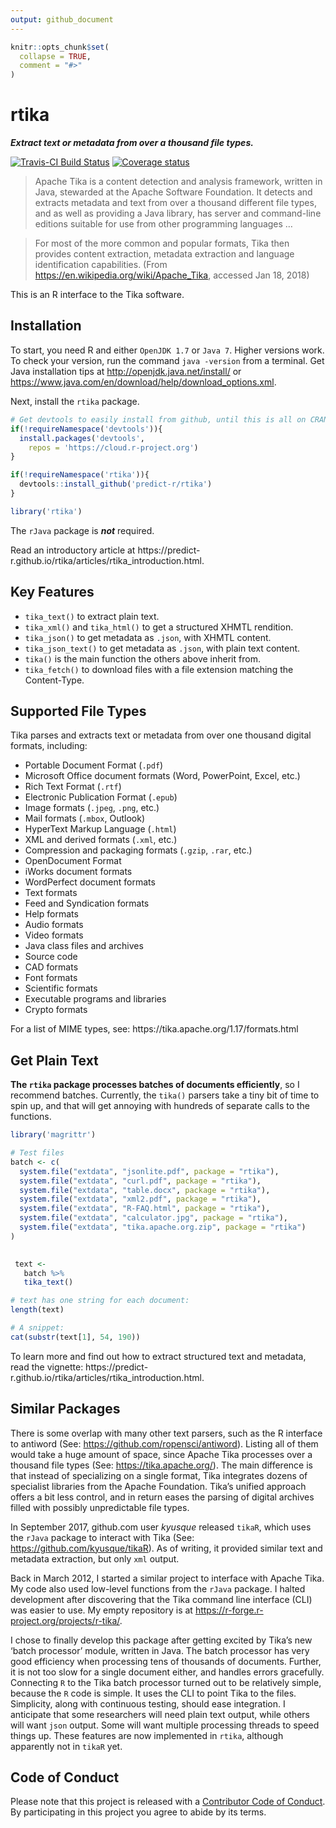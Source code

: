 ```yaml
---
output: github_document
---
```

```r
knitr::opts_chunk$set(
  collapse = TRUE,
  comment = "#>"
)
```

# rtika
***Extract text or metadata from over a thousand file types.***

[![Travis-CI Build Status](https://travis-ci.org/predict-r/rtika.svg?branch=master)](https://travis-ci.org/predict-r/rtika)
[![Coverage status](https://codecov.io/gh/predict-r/rtika/branch/master/graph/badge.svg)](https://codecov.io/github/predict-r/rtika?branch=master)


>Apache Tika is a content detection and analysis framework, written in Java, stewarded at the Apache Software Foundation. It detects and extracts metadata and text from over a thousand different file types, and as well as providing a Java library, has server and command-line editions suitable for use from other programming languages ...

>For most of the more common and popular formats, Tika then provides content extraction, metadata extraction and language identification capabilities. (From <https://en.wikipedia.org/wiki/Apache_Tika>, accessed Jan 18, 2018)

This is an R interface to the Tika software. 

## Installation
To start, you need R and either `OpenJDK 1.7` or `Java 7`. Higher versions work. To check your version, run the command `java -version` from a terminal. 
Get Java installation tips at <http://openjdk.java.net/install/> or <https://www.java.com/en/download/help/download_options.xml>. 

Next, install the `rtika`  package. 

```r
# Get devtools to easily install from github, until this is all on CRAN 
if(!requireNamespace('devtools')){
  install.packages('devtools', 
    repos = 'https://cloud.r-project.org')
}

if(!requireNamespace('rtika')){
  devtools::install_github('predict-r/rtika')
}

library('rtika')  
```

The `rJava` package is ***not*** required.

Read an introductory article at https://predict-r.github.io/rtika/articles/rtika_introduction.html.

## Key Features

* `tika_text()` to extract plain text.
* `tika_xml()` and `tika_html()` to get a structured XHMTL rendition.
* `tika_json()` to get metadata as `.json`, with XHMTL content. 
* `tika_json_text()` to get metadata as `.json`, with plain text content.
* `tika()` is the main function the others above inherit from. 
* `tika_fetch()` to download files with a file extension matching the Content-Type.

## Supported File Types

Tika parses and extracts text or metadata from over one thousand digital formats, including:

* Portable Document Format (`.pdf`)
* Microsoft Office document formats (Word, PowerPoint, Excel, etc.)
* Rich Text Format (`.rtf`)
* Electronic Publication Format (`.epub`)
* Image formats (`.jpeg`, `.png`, etc.)
* Mail formats (`.mbox`, Outlook)
* HyperText Markup Language (`.html`)
* XML and derived formats (`.xml`, etc.)
* Compression and packaging formats (`.gzip`, `.rar`, etc.)
* OpenDocument Format
* iWorks document formats
* WordPerfect document formats
* Text formats
* Feed and Syndication formats
* Help formats
* Audio formats
* Video formats
* Java class files and archives
* Source code
* CAD formats
* Font formats
* Scientific formats
* Executable programs and libraries
* Crypto formats


For a list of MIME types, see: https://tika.apache.org/1.17/formats.html

## Get Plain Text

**The `rtika` package processes batches of documents efficiently**, so I recommend batches. 
Currently, the `tika()` parsers take a tiny bit of time to spin up, and that will get annoying with hundreds of separate calls to the functions.
```r
library('magrittr')

# Test files
batch <- c(
  system.file("extdata", "jsonlite.pdf", package = "rtika"),
  system.file("extdata", "curl.pdf", package = "rtika"),
  system.file("extdata", "table.docx", package = "rtika"),
  system.file("extdata", "xml2.pdf", package = "rtika"),
  system.file("extdata", "R-FAQ.html", package = "rtika"),
  system.file("extdata", "calculator.jpg", package = "rtika"),
  system.file("extdata", "tika.apache.org.zip", package = "rtika")
)

 
 text <-  
   batch %>%
   tika_text() 

# text has one string for each document:
length(text)

# A snippet:
cat(substr(text[1], 54, 190)) 

```

To learn more and find out how to extract structured text and metadata, read the vignette: https://predict-r.github.io/rtika/articles/rtika_introduction.html.

## Similar Packages

There is some overlap with many other text parsers, such as the R interface to antiword (See: <https://github.com/ropensci/antiword>). 
Listing all of them would take a huge amount of space, since Apache Tika processes over a thousand file types (See: <https://tika.apache.org/>). 
The main difference is that instead of specializing on a single format, Tika integrates dozens of specialist libraries from the Apache Foundation. 
Tika's unified approach offers a bit less control, and in return eases the parsing of digital archives filled with possibly unpredictable file types.

In September 2017, github.com user *kyusque* released `tikaR`, which uses the `rJava` package to interact with Tika (See: <https://github.com/kyusque/tikaR>). 
As of writing, it provided similar text and metadata extraction, but only `xml` output. 

Back in March 2012, I started a similar project to interface with Apache Tika.
My code also used low-level functions from the `rJava` package.
I halted development after discovering that the Tika command line interface (CLI) was easier to use.
My empty repository is at <https://r-forge.r-project.org/projects/r-tika/>.

 I chose to finally develop this package after getting excited by Tika's new 'batch processor' module, written in Java.
The batch processor has very good efficiency when processing tens of thousands of documents. 
Further, it is not too slow for a single document either, and handles errors gracefully. 
Connecting `R` to the Tika batch processor turned out to be relatively simple, because the `R` code is simple.
It uses the CLI to point Tika to the files. Simplicity, along with continuous testing, should ease integration.
I anticipate that some researchers will need plain text output, while others will want `json` output.
Some will want multiple processing threads to speed things up.
These features are now implemented in `rtika`, although apparently not in `tikaR` yet. 

## Code of Conduct
Please note that this project is released with a [Contributor Code of Conduct](https://github.com/predict-r/rtika/blob/master/CONDUCT.md). By participating in this project you agree to abide by its terms.
